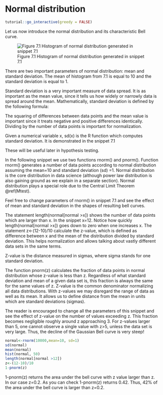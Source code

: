 # Normal distribution {#nd}

<script src="files/js/dcl.js"></script>
<link rel="stylesheet" href="https://maxcdn.bootstrapcdn.com/bootstrap/3.4.1/css/bootstrap.min.css">
<script src="https://maxcdn.bootstrapcdn.com/bootstrap/3.4.1/js/bootstrap.min.js"></script>

```r
tutorial::go_interactive(greedy = FALSE)

```

Let us now introduce the normal distribution and its characteristic Bell curve.

![Figure 7.1  Histogram of normal distribution generated in snippet 7.1](https://raw.githubusercontent.com/dev7796/data101_tutorial/main/files/img/predblog/NormalPlot.png)

 There are two important parameters of normal distribution: mean and standard deviation. The mean of histogram from 7.1 is equal to 10 and the standard deviation is equal to 1.

Standard deviation is a very important measure of data spread. It is as important as the mean value, since it tells us how widely or narrowly data is spread around the mean. Mathematically, standard deviation is defined by the following formula:

\begin{equation}

\sigma = \sqrt{\frac{\sum(x_i - \mu)^2}{N}}\\

\text{where:}\\
\sigma \text{= population standard deviation}\\
\text{N = the size of the population}\\
x_i \text{= each value from the population}\\
\mu \text{= the population mean}\\

\end{equation} 




The squaring of differences between data points and the mean value is important since it treats negative and positive differences identically. Dividing by the number of data points is important for normalization.

Given a numerical variable x, sd(x) is the R function which computes standard deviation. It is demonstrated in the snippet 7.1

These will be useful later in hypothesis testing.

In the following snippet we use two functions rnorm() and pnorm(). Function rnorm() generates a number of data points according to normal distribution assuming the mean=10 and standard deviation (sd) =1.  Normal distribution is the core distribution in data science (although power law distribution is also gaining ground as we explain in a separate section).  Normal distribution plays a special role due to the Central Limit Theorem \@ref(Mtest).

Feel free to change parameters of rnorm() in snippet 7.1 and see the effect of mean and standard deviation in the shapes of resulting bell curves.

The statement length(normal[normal >x]) shows the number of data points which are larger than x. In the snippet x=12. Notice how quickly  length(normal[normal >x]) goes down to zero when one increases x. The statement z<-(12-10)/10 calculate the z-value, which is defined as difference between x and the mean of the distribution divided by standard deviation. This helps normalization and allows talking about vastly different data sets in the same terms. 

Z-value is the distance measured in sigmas, where sigma stands for one standard deviation. 

The function pnorm(z) calculates the fraction of data points in normal distribution whose z-value is less than z. Regardless of what standard deviation and mean of a given data set is, this fraction is always the same for the same values of z.  Z-value is the common denominator normalizing all data distributions. With z-values we may disregard the range of data as well as its mean. It allows us to define distance from the mean in units which are standard deviations (sigmas). 

The reader is encouraged to change all the parameters of this snippet and see the effect of z-value on the number of values exceeding z. This fraction becomes negligible roughly around z approaching 3. For z-values larger than 5, one cannot observe a single value with z>5, unless the data set is very large.  Thus, the decline of the Gaussian Bell curve is very steep!


```r

normal<-rnorm(10000,mean=10, sd=1)
sd(normal)
mean(normal)
hist(normal, 50)
length(normal[normal >12])
z<-(12-10)/10
1-pnorm(z)


```

1-pnorm(z) returns the area under the bell curve with z value larger than z. In our case z=0.2. As you can check 1-pnorm(z) returns 0.42. Thus, 42% of the area under the bell curve is larger than z=0.2.
